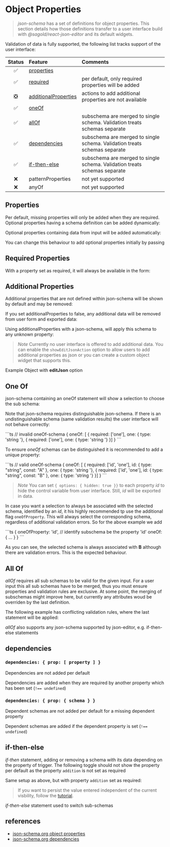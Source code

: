 
<Meta title="ObjectProperties" />

# Object Properties

> _json-schema_ has a set of definitions for object properties. This section details how those definitions transfer to a user interface build with _@sagold/react-json-editor_ and its default widgets.

Validation of data is fully supported, the following list tracks support of the user interface:

| Status | Feature                                        | Comments                                                                  |
| :----: | :--------------------------------------------- | :------------------------------------------------------------------------ |
|   ✅   | [properties](#properties)                      |
|   ✅   | [required](#required-properties)               | per default, only required properties will be added                       |
|   ❎   | [additionalProperties](#additional-properties) | actions to add additional properties are not available                    |
|   ✅   | [oneOf](#one-of)                               |
|   ✅   | [allOf](#all-of)                               | subschema are merged to single schema. Validation treats schemas separate |
|   ✅   | [dependencies](#dependencies)                  | subschema are merged to single schema. Validation treats schemas separate |
|   ✅   | [if-then-else](#if-then-else)                  | subschema are merged to single schema. Validation treats schemas separate |
|   ❌   | patternProperties                              | not yet supported                                                         |
|   ❌   | anyOf                                          | not yet supported                                                         |

## Properties

Per default, missing properties will only be added when they are required. Optional properties having a schema definition can be added dynamically:

<Canvas className="inline" of={ObjectProperties.OptionalProperties} />

Optional properties containing data from input will be added automatically:

<Canvas className="inline" of={ObjectProperties.InitialOptionalProperty} />

You can change this behaviour to add optional properties initially by passing

<Canvas className="inline" of={ObjectProperties.AddOptionalProps} />

## Required Properties

With a property set as required, it will always be available in the form:

<Canvas className="inline" of={ObjectProperties.RequiredProperties} />

## Additional Properties

Additional properties that are not defined within json-schema will be shown by default and may be removed:

<Canvas className="inline" of={ObjectProperties.AdditionalProperties} />

If you set additionalProperties to false, any additional data will be removed from user form and exported data:

<Canvas className="inline" of={ObjectProperties.AdditionalPropertiesFalse} />

Using additionalProperties with a json-schema, will apply this schema to any unknown property:

<Canvas className="inline" of={ObjectProperties.AdditionalPropertiesSchema} />

> _Note_ Currently no user interface is offered to add additional data. You can enable the `showEditJsonAction` option to allow users to add additional properties as json or you can create a custom object widget that supports this.

Example Object with **editJson** option

<Canvas className="inline" of={ObjectProperties.EditJson} />

## One Of

json-schema containing an oneOf statement will show a selection to choose the sub schema:

<Canvas className="inline" of={ObjectProperties.OneOfObject} />

Note that json-schema requires distinguishable json-schema. If there is an undistinguishable schema (same validation results) the user interface will not behave correctly:

<div className="code code--inline">
```ts
// invalid oneOf-schema
{
  oneOf: [
    { required: ['one'], one: { type: 'string '},
    { required: ['one'], one: { type: 'string '}
  }]
}
```
</div>

<Canvas className="inline" of={ObjectProperties.InvalidOneOfObject} />

To ensure _oneOf_ schemas can be distinguished it is recommended to add a unique property:

<div className="code code--inline">
```ts
// valid oneOf-schema
{
  oneOf: [
    { required: ['id', 'one'], id: { type: "string", const: "A" }, one: { type: 'string '},
    { required: ['id', 'one'], id: { type: "string", const: "B" },  one: { type: 'string '}
  }]
}
```
</div>

<Canvas className="inline" of={ObjectProperties.TypedOneOfObject} />

> _Note_ You can set `{ options: { hidden: true }}` to each property _id_ to hide the control variable from user interface. Still, _id_ will be exported in data.

In case you want a selection to always be associated with the selected schema, identified by an _id_, it his highly recommended tp use the additional flag `oneOfProperty`. This will always select the corresponding schema, regardless of additional validation errors. So for the above example we add

<div className="code code--inline">
```ts
{
  oneOfProperty: 'id', // identify subschema be the property 'id'
  oneOf: { ... }
}
```
</div>

<Canvas className="inline" of={ObjectProperties.OneOfProperty} />

As you can see, the selected schema is always associated with **B** although there are validation errors. This is the expected behaviour.

## All Of

_allOf_ requires all sub schemas to be valid for the given input. For a user input this all sub schemas have to be merged, thus you must ensure properties and validation rules are exclusive. At some point, the merging of subschemas might improve here, but currently any attributes woud be overriden by the last definition.

The following example has conflicting validation rules, where the last statement will be applied:

<Canvas className="inline" of={ObjectProperties.AllOf} />

_allOf_ also supports any json-schema supported by json-editor, e.g. if-then-else statements

<Canvas className="inline" of={ObjectProperties.AllOfIfThen} />

## dependencies

### `dependencies: { prop: [ property ] }`

Dependencies are not added per default

<Canvas className="inline" of={ObjectProperties.DependenciesList} />

Dependencies are added when they are required by another property which has been set (`!== undefined`)

<Canvas className="inline" of={ObjectProperties.DependenciesListActive} />

### `dependencies: { prop: { schema } }`

Dependent schemas are not added per default for a missing dependent property

<Canvas className="inline" of={ObjectProperties.Dependencies} />

Dependent schemas are added if the dependent property is set (`!== undefined`)

<Canvas className="inline" of={ObjectProperties.DependenciesActive} />

## if-then-else

_if-then_ statement, adding or removing a schema with its data depending on the property of trigger. The following toggle should not show the property per default as the property `addition` is not set as required

<Canvas className="inline" of={ObjectProperties.IfThenElse} />

Same setup as above, but with property `addition` set as required:

<Canvas className="inline" of={ObjectProperties.IfThenElseActive} />

> If you want to persist the value entered independent of the current visbility, follow the [tutorial](?path=/docs/cookbook-conditionalforms--docs).

_if-then-else_ statement used to switch sub-schemas

<Canvas className="inline" of={ObjectProperties.IfThenElseSwitch} />

## references

- [json-schema.org object properties](https://json-schema.org/understanding-json-schema/reference/object.html)
- [json-schema.org dependencies](https://json-schema.org/understanding-json-schema/reference/conditionals.html)
